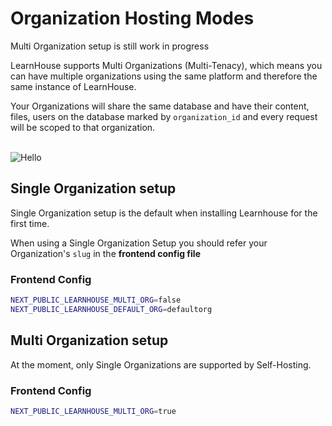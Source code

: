 
# Organization Hosting Modes

<Callout type="warning">Multi Organization setup is still work in progress </Callout>

LearnHouse supports Multi Organizations (Multi-Tenacy), which means you can have multiple organizations using the same platform and therefore the same instance of LearnHouse.

Your Organizations will share the same database and have their content, files, users on the database marked by `organization_id` and every request will be scoped to that organization.

<br />
<img style={{ borderRadius: 10 }} quality={100} src="/img/schemas/orgs_hosting.png" alt="Hello" width={800} height={500} />

## Single Organization setup

<Callout type="info">Single Organization setup is the default when installing Learnhouse for the first time.</Callout>

When using a Single Organization Setup you should refer your Organization's `slug` in the **frontend config file**

### Frontend Config

```bash filename="apps/web/.env" {1-2} copy
NEXT_PUBLIC_LEARNHOUSE_MULTI_ORG=false
NEXT_PUBLIC_LEARNHOUSE_DEFAULT_ORG=defaultorg
```

## Multi Organization setup

<Callout type="info">At the moment, only Single Organizations are supported by Self-Hosting.</Callout>

### Frontend Config

```bash filename="apps/web/.env" {1-2} copy
NEXT_PUBLIC_LEARNHOUSE_MULTI_ORG=true
```
